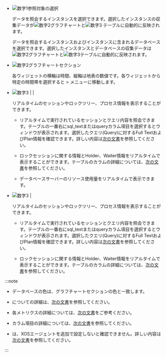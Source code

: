 - ![数字1](/img/number-01.png)参照対象の選択

  <InDoc product='cubrid'>

  データを照会するインスタンスを選択できます。選択したインスタンスの収集データが![数字2](/img/number-02.png)グラフチャートと![数字3](/img/number-03.png) <Cmdname sid="active_sessions" className="uitext" />テーブルに自動的に反映されます。

  </InDoc>

  <InDoc product='oracle-v1,mssql,tibero'>

  データを照会するインスタンスおよびインスタンスに含まれるデータベースを選択できます。選択したインスタンスとデータベースの収集データは![数字2](/img/number-02.png)グラフチャートと![数字3](/img/number-03.png)<Cmdname sid="active_sessions" className="uitext" />テーブルに自動的に反映されます。

  </InDoc>

- ![数字2](/img/number-02.png)グラフチャートセクション

  各ウィジェットの横軸は時間、縦軸は地表の数値です。各ウィジェットから特定の時間帯を選択すると <Cmdname sid="side_analysis" className="uitext" /> &gt; <Cmdname sid="side_dbTrend" className="uitext" /> メニューに移動します。

<Xclude product="mssql">

- ![数字3](/img/number-03.png) <Cmdname sid="active_sessions" className="uitext" /> | <Cmdname sid="lock_tree" className="uitext" /> | <Cmdname sid="process_info" className="uitext" />

  リアルタイムのセッションやロックツリー、プロセス情報を表示することができます。

  - <Cmdname sid="active_sessions" className="uitext" />

    リアルタイムで実行されているセッションとクエリ内容を照会できます。テーブルの一番右に<UI>sql_text</UI>または<UI>query</UI>カラム項目を選択すると<Cmdname sid="TTL06224" className="uitext" />ウィンドウが表示されます。選択したクエリ(Query)に対するFull TextおよびPlan情報を確認できます。詳しい内容は[次の文書](#query-details)を参照してください。

  - <Cmdname sid="lock_tree" className="uitext" />

    ロックセッションに関する情報とHolder、Waiter情報をリアルタイムで表示することができます。テーブルのカラムの詳細については、[次の文書](#column-info)を参照してください。

  - <Cmdname sid="process_info" className="uitext" />

    データベースサーバーのリソース使用量をリアルタイムで表示できます。

</Xclude>

<InDoc product="mssql">

- ![数字3](/img/number-03.png) <Cmdname sid="active_sessions" className="uitext" /> | <Cmdname sid="lock_tree" className="uitext" />

  リアルタイムのセッションやロックツリー、プロセス情報を表示することができます。

  - <Cmdname sid="active_sessions" className="uitext" />

    リアルタイムで実行されているセッションとクエリ内容を照会できます。テーブルの一番右に<UI>sql_text</UI>または<UI>query</UI>カラム項目を選択すると<Cmdname sid="TTL06224" className="uitext" />ウィンドウが表示されます。選択したクエリ(Query)に対するFull TextおよびPlan情報を確認できます。詳しい内容は[次の文書](#query-details)を参照してください。

  - <Cmdname sid="lock_tree" className="uitext" />

    ロックセッションに関する情報とHolder、Waiter情報をリアルタイムで表示することができます。テーブルのカラムの詳細については、[次の文書](#column-info)を参照してください。

</InDoc>

:::note

- データベースの色は、グラフチャートセクションの色と一致します。

- <Cmdname sid="side_dbTrend" className="uitext" />についての詳細は、[次の文書](analysis-count-trend)を参照してください。

- 各メトリクスの詳細については、[次の文書](metrics-data-list)をご参考ください。 

- カラム項目の詳細については、[次の文書](#column-info)を参照してください。

<Xclude product="mssql">

- <Cmdname sid="process_info" className="uitext" />は、XOSエージェントを追加で設定しないと確認できません。詳しい内容は[次の文書](install-agent#apply-xos-agent)を参照してください。

</Xclude>

:::

